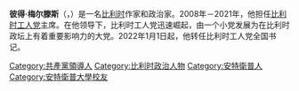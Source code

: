 {{Infobox person
| name        = 彼得·梅尔滕斯
| image       = Portret Peter Mertens 2020.jpg
| image_size  = 220px
| alt         = Peter Mertens
| caption     = 彼得·梅尔滕斯
| birth_name  = 彼得·梅尔滕斯
| birth_date  = {{Birth date and age|df=yes|1969|12|17}}
| birth_place = [[比利时|比利时]][[安特卫普|安特卫普]]
| death_date  = <!-- {{death date and age|df=yes|YYYY|MM|DD|1952|6|13}} -->
| death_place =
| nationality = {{BEL}}
| party       = [[比利时工人党|比利时工人党]]
| other_names =
| known_for   = 比利时工人党主席
| occupation  = 作家、政治家
}}

'''彼得·梅尔滕斯'''（{{lang-nl|Peter Mertens}}，{{bd|1969年|12月17日}}）是一名[[比利时|比利时]]作家和政治家。2008年－2021年，他担任[[比利时工人党|比利时工人党]]主席。在他领导下，比利时工人党迅速崛起，由一个小党发展为在比利时政坛上有着重要影响力的大党。2022年1月1日起，他转任比利时工人党全国书记。

[[Category:共產黨領導人|Category:共產黨領導人]]
[[Category:比利时政治人物|Category:比利时政治人物]]
[[Category:安特衛普人|Category:安特衛普人]]
[[Category:安特衛普大學校友|Category:安特衛普大學校友]]